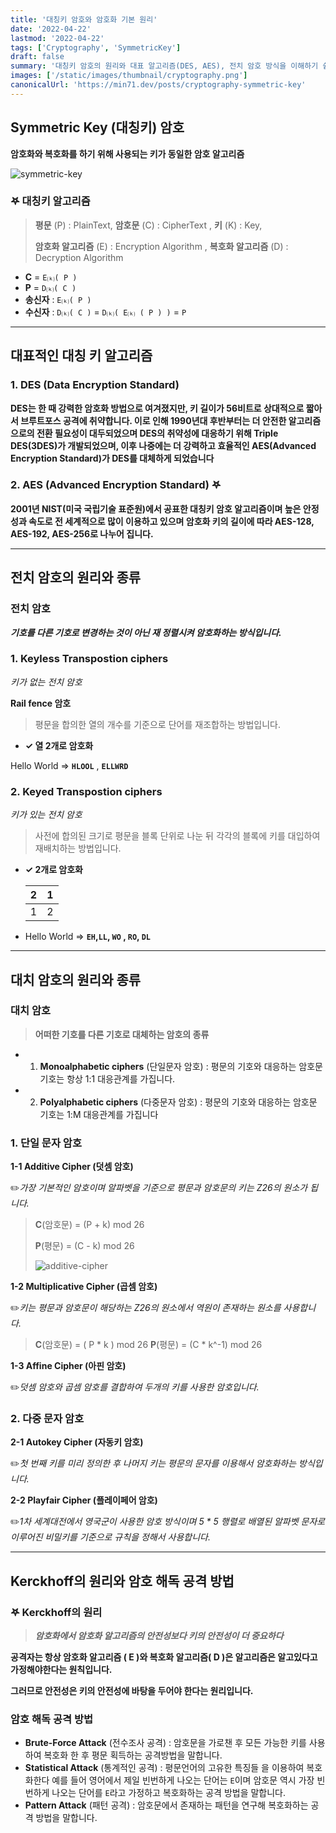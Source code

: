 ```yaml
---
title: '대칭키 암호와 암호화 기본 원리'
date: '2022-04-22'
lastmod: '2022-04-22'
tags: ['Cryptography', 'SymmetricKey']
draft: false
summary: '대칭키 암호의 원리와 대표 알고리즘(DES, AES), 전치 암호 방식을 이해하기 쉽게 정리해봅니다.'
images: ['/static/images/thumbnail/cryptography.png']
canonicalUrl: 'https://min71.dev/posts/cryptography-symmetric-key'
---
```


## Symmetric Key (대칭키) 암호

**암호화와 복호화를 하기 위해 사용되는 키가 동일한 암호 알고리즘**

![symmetric-key](/static/images/cryptography/symmetric-key.jpeg)

### 𖤐 대칭키 알고리즘

> **평문** (P) : PlainText, **암호문** (C) : CipherText , **키** (K) : Key,
>
> **암호화 알고리즘** (E) : Encryption Algorithm , **복호화 알고리즘** (D) : Decryption Algorithm

- **C** = `E⒦( P )`
- **P** = `D⒦( C )`
- **송신자** : `E⒦( P )`
- **수신자** : `D⒦( C )` = `D⒦( E⒦ ( P ) )` = `P`

---

## 대표적인 대칭 키 알고리즘

### 1. DES (Data Encryption Standard)

**DES는 한 때 강력한 암호화 방법으로 여겨졌지만, 키 길이가 56비트로 상대적으로 짧아서 브루트포스 공격에 취약합니다. 이로 인해 1990년대 후반부터는 더 안전한 알고리즘으로의 전환 필요성이 대두되었으며 DES의 취약성에 대응하기 위해 Triple DES(3DES)가 개발되었으며, 이후 나중에는 더 강력하고 효율적인 AES(Advanced Encryption Standard)가 DES를 대체하게 되었습니다**

### 2. AES (Advanced Encryption Standard) 𖤐

**2001년 NIST(미국 국립기술 표준원)에서 공표한 대칭키 암호 알고리즘이며 높은 안정성과 속도로 전 세계적으로 많이 이용하고 있으며 암호화 키의 길이에 따라 AES-128, AES-192, AES-256로 나누어 집니다.**

---

## 전치 암호의 원리와 종류

### 전치 암호

**_기호를 다른 기호로 변경하는 것이 아닌 재 정렬시켜 암호화하는 방식입니다._**

### 1. Keyless Transpostion ciphers

_키가 없는 전치 암호_

**Rail fence 암호**

> 평문을 합의한 열의 개수를 기준으로 단어를 재조합하는 방법입니다.

- **✓ 열 2개로 암호화**

Hello World => **`HLOOL`** , **`ELLWRD`**

### 2. Keyed Transpostion ciphers

_키가 있는 전치 암호_

> 사전에 합의된 크기로 평문을 블록 단위로 나눈 뒤 각각의 블록에 키를 대입하여 재배치하는 방법입니다.

- **✓ 2개로 암호화**

  <div style={{ width: '50px' }}>

  |  2  |  1  |
  | :-: | :-: |
  |  1  |  2  |

  </div>

- Hello World => **`EH`,`LL`, `WO` , `RO`, `DL`**

---

## 대치 암호의 원리와 종류

### 대치 암호

> **어떠한 기호를 다른 기호로 대체하는 암호의 종류**

- 1. **Monoalphabetic ciphers** (단일문자 암호) : 평문의 기호와 대응하는 암호문 기호는 항상 1:1 대응관계를 가집니다.
- 2. **Polyalphabetic ciphers** (다중문자 암호) : 평문의 기호와 대응하는 암호문 기호는 1:M 대응관계를 가집니다

### 1. 단일 문자 암호

**1-1 Additive Cipher (덧셈 암호)**

✏️*가장 기본적인 암호이며 알파벳을 기준으로 평문과 암호문의 키는 Z26의 원소가 됩니다.*

> **C**(암호문) = (P + k) mod 26
>
> **P**(평문) = (C - k) mod 26
>
> ![additive-cipher](/static/images/cryptography/additive-cipher.png)

**1-2 Multiplicative Cipher (곱셈 암호)**

✏️*키는 평문과 암호문이 해당하는 Z26의 원소에서 역원이 존재하는 원소를 사용합니다.*

> **C**(암호문) = ( P \* k ) mod 26
> **P**(평문) = (C \* k^-1) mod 26

**1-3 Affine Cipher (아핀 암호)**

✏️*덧셈 암호와 곱셈 암호를 결합하여 두개의 키를 사용한 암호입니다.*

### 2. 다중 문자 암호

**2-1 Autokey Cipher (자동키 암호)**

✏️*첫 번째 키를 미리 정의한 후 나머지 키는 평문의 문자를 이용해서 암호화하는 방식입니다.*

**2-2 Playfair Cipher (플레이페어 암호)**

✏️*1차 세계대전에서 영국군이 사용한 암호 방식이며 5 \* 5 행렬로 배열된 알파벳 문자로 이루어진 비밀키를 기준으로 규칙을 정해서 사용합니다.*

---

## Kerckhoff의 원리와 암호 해독 공격 방법

### 𖤐 Kerckhoff의 원리

> **_암호화에서 암호화 알고리즘의 안전성보다 키의 안전성이 더 중요하다_**

**공격자는 항상 암호화 알고리즘 ( E )와 복호화 알고리즘( D )은 알고리즘은 알고있다고 가정해야한다는 원칙입니다.**

**그러므로 안전성은 키의 안전성에 바탕을 두어야 한다는 원리입니다.**

### 암호 해독 공격 방법

- **Brute-Force Attack** (전수조사 공격) : 암호문을 가로챈 후 모든 가능한 키를 사용하여 복호화 한 후 평문 획득하는 공격방법을 말합니다.
- **Statistical Attack** (통계적인 공격) : 평문언어의 고유한 특징들 을 이용하여 복호화한다 예를 들어 영어에서 제일 빈번하게 나오는 단어는 `E`이며 암호문 역시 가장 빈번하게 나오는 단어를 `E`라고 가정하고 복호화하는 공격 방법을 말합니다.
- **Pattern Attack** (패턴 공격) : 암호문에서 존재하는 패턴을 연구해 복호화하는 공격 방법을 말합니다.
